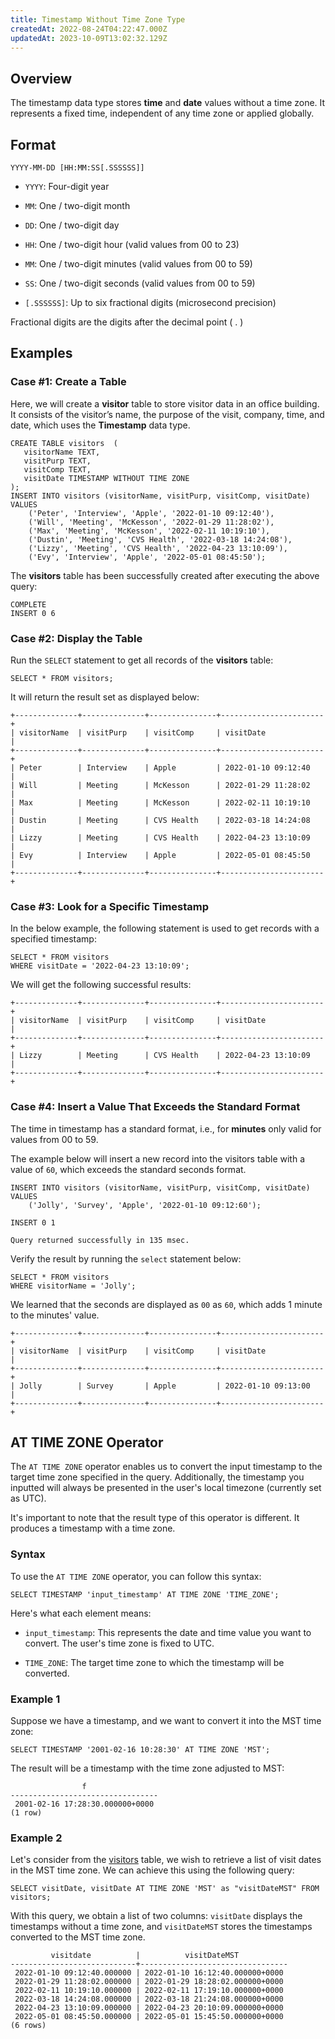 ```yaml
---
title: Timestamp Without Time Zone Type
createdAt: 2022-08-24T04:22:47.000Z
updatedAt: 2023-10-09T13:02:32.129Z
---
```


## **Overview**

The timestamp data type stores **time** and **date** values without a time zone. It represents a fixed time, independent of any time zone or applied globally.

## **Format**

```pgsql
YYYY-MM-DD [HH:MM:SS[.SSSSSS]]
```

*   `YYYY`: Four-digit year

*   `MM`: One / two-digit month

*   `DD`: One / two-digit day

*   `HH`: One / two-digit hour (valid values from 00 to 23)

*   `MM`: One / two-digit minutes (valid values from 00 to 59)

*   `SS`: One / two-digit seconds (valid values from 00 to 59)

*   `[.SSSSSS]`: Up to six fractional digits (microsecond precision)

<Info>Fractional digits are the digits after the decimal point ( . )</Info>

## **Examples**

### Case #1: Create a Table

Here, we will create a **visitor** table to store visitor data in an office building. It consists of the visitor’s name, the purpose of the visit, company, time, and date, which uses the **Timestamp** data type.

```pgsql
CREATE TABLE visitors  (  
   visitorName TEXT, 
   visitPurp TEXT,
   visitComp TEXT,
   visitDate TIMESTAMP WITHOUT TIME ZONE
);  
INSERT INTO visitors (visitorName, visitPurp, visitComp, visitDate)  
VALUES  
    ('Peter', 'Interview', 'Apple', '2022-01-10 09:12:40'),  
    ('Will', 'Meeting', 'McKesson', '2022-01-29 11:28:02'),  
    ('Max', 'Meeting', 'McKesson', '2022-02-11 10:19:10'),  
    ('Dustin', 'Meeting', 'CVS Health', '2022-03-18 14:24:08'),  
    ('Lizzy', 'Meeting', 'CVS Health', '2022-04-23 13:10:09'),  
    ('Evy', 'Interview', 'Apple', '2022-05-01 08:45:50');
```

The **visitors** table has been successfully created after executing the above query:

```pgsql
COMPLETE
INSERT 0 6
```

### Case #2: Display the Table

Run the `SELECT` statement to get all records of the **visitors** table:

```pgsql
SELECT * FROM visitors;
```

It will return the result set as displayed below:

```pgsql
+--------------+--------------+---------------+-----------------------+
| visitorName  | visitPurp    | visitComp     | visitDate             |
+--------------+--------------+---------------+-----------------------+
| Peter        | Interview    | Apple         | 2022-01-10 09:12:40   |
| Will         | Meeting      | McKesson      | 2022-01-29 11:28:02   |
| Max          | Meeting      | McKesson      | 2022-02-11 10:19:10   |
| Dustin       | Meeting      | CVS Health    | 2022-03-18 14:24:08   |
| Lizzy        | Meeting      | CVS Health    | 2022-04-23 13:10:09   |
| Evy          | Interview    | Apple         | 2022-05-01 08:45:50   |
+--------------+--------------+---------------+-----------------------+
```

### Case #3: Look for a Specific Timestamp

In the below example, the following statement is used to get records with a specified timestamp:

```pgsql
SELECT * FROM visitors       
WHERE visitDate = '2022-04-23 13:10:09';
```

We will get the following successful results:

```pgsql
+--------------+--------------+---------------+-----------------------+
| visitorName  | visitPurp    | visitComp     | visitDate             |
+--------------+--------------+---------------+-----------------------+
| Lizzy        | Meeting      | CVS Health    | 2022-04-23 13:10:09   |
+--------------+--------------+---------------+-----------------------+
```

### Case #4: Insert a Value That Exceeds the Standard Format

The time in timestamp has a standard format, i.e., for **minutes** only valid for values from 00 to 59.&#x20;

The example below will insert a new record into the visitors table with a value of `60`, which exceeds the standard seconds format.

```pgsql
INSERT INTO visitors (visitorName, visitPurp, visitComp, visitDate)  
VALUES  
    ('Jolly', 'Survey', 'Apple', '2022-01-10 09:12:60');
```

```pgsql
INSERT 0 1

Query returned successfully in 135 msec.
```

Verify the result by running the `select` statement below:

```pgsql
SELECT * FROM visitors       
WHERE visitorName = 'Jolly';
```

We learned that the seconds are displayed as `00` as `60`, which adds 1 minute to the minutes' value.

```pgsql
+--------------+--------------+---------------+-----------------------+
| visitorName  | visitPurp    | visitComp     | visitDate             |
+--------------+--------------+---------------+-----------------------+
| Jolly        | Survey       | Apple         | 2022-01-10 09:13:00   |
+--------------+--------------+---------------+-----------------------+
```

## **AT TIME ZONE Operator**

The `AT TIME ZONE` operator enables us to convert the input timestamp to the target time zone specified in the query. Additionally, the timestamp you inputted will always be presented in the user's local timezone (currently set as UTC).

<Warning>It's important to note that the result type of this operator is different. It produces a timestamp with a time zone.</Warning>

### **Syntax**

To use the `AT TIME ZONE` operator, you can follow this syntax:

```pgsql
SELECT TIMESTAMP 'input_timestamp' AT TIME ZONE 'TIME_ZONE';
```

Here's what each element means:

*   `input_timestamp`: This represents the date and time value you want to convert. The user's time zone is fixed to UTC.

*   `TIME_ZONE`: The target time zone to which the timestamp will be converted.&#x20;

### **Example 1**

Suppose we have a timestamp, and we want to convert it into the MST time zone:

```pgsql
SELECT TIMESTAMP '2001-02-16 10:28:30' AT TIME ZONE 'MST';
```

The result will be a timestamp with the time zone adjusted to MST:

```pgsql
                f                
---------------------------------
 2001-02-16 17:28:30.000000+0000
(1 row)
```

### **Example 2**

Let's consider from the [visitors](https://oxla.mintlify.app/3-sql-reference/3-3-sql-data-types/3-3-4-timestamp-without-time-zone/timestamp-without-time-zone#case-1-create-a-table) table, we wish to retrieve a list of visit dates in the MST time zone. We can achieve this using the following query:

```pgsql
SELECT visitDate, visitDate AT TIME ZONE 'MST' as "visitDateMST" FROM visitors; 
```

With this query, we obtain a list of two columns: `visitDate` displays the timestamps without a time zone, and `visitDateMST` stores the timestamps converted to the MST time zone.

```pgsql
         visitdate          |          visitDateMST           
----------------------------+---------------------------------
 2022-01-10 09:12:40.000000 | 2022-01-10 16:12:40.000000+0000
 2022-01-29 11:28:02.000000 | 2022-01-29 18:28:02.000000+0000
 2022-02-11 10:19:10.000000 | 2022-02-11 17:19:10.000000+0000
 2022-03-18 14:24:08.000000 | 2022-03-18 21:24:08.000000+0000
 2022-04-23 13:10:09.000000 | 2022-04-23 20:10:09.000000+0000
 2022-05-01 08:45:50.000000 | 2022-05-01 15:45:50.000000+0000
(6 rows)
```

